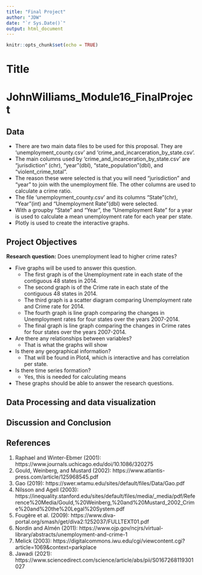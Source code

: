 ```yaml
---
title: "Final Project"
author: "JDW"
date: "`r Sys.Date()`"
output: html_document
---
```


```r
knitr::opts_chunk$set(echo = TRUE)
```

# Title
# JohnWilliams_Module16_FinalProject

## Data
* There are two main data files to be used for this proposal.  They are ‘unemployment_county.csv’ and ‘crime_and_incarceration_by_state.csv’.
* The main columns used by ‘crime_and_incarceration_by_state.csv’ are “jurisdiction” (chr), “year”(dbl), “state_population”(dbl), and “violent_crime_total”.
* The reason these were selected is that you will need “jurisdiction” and “year” to join with the unemployment file.  The other columns are used to calculate a crime ratio.
* The file ‘unemployment_county.csv’ and its columns “State”(chr), “Year”(int) and “Unemployment Rate”(dbl) were selected.
* With a groupby “State” and “Year”, the “Unemployment Rate” for a year is used to calculate a mean unemployment rate for each year per state.
* Plotly is used to create the interactive graphs.

## Project Objectives
**Research question:**  Does unemployment lead to higher crime rates?

* Five graphs will be used to answer this question.
  * The first graph is of the Unemployment rate in each state of the contiguous 48 states in 2014.
  * The second graph is of the Crime rate in each state of the contiguous 48 states in 2014.
  * The third graph is a scatter diagram comparing Unemployment rate and Crime rate for 2014.
  * The fourth graph is line graph comparing the changes in Unemployment rates for four states over the years 2007-2014.
  * The final graph is line graph comparing the changes in Crime rates for four states over the years 2007-2014.
* Are there any relationships between variables?
  * That is what the graphs will show
* Is there any geographical information?
  * That will be found in Plot4, which is interactive and has correlation per state.
* Is there time series formation?
  * Yes, this is needed for calculating means
* These graphs should be able to answer the research questions.

## Data Processing and data visualization

## Discussion and Conclusion


## References
1. Raphael and Winter-Ebmer (2001): https://www.journals.uchicago.edu/doi/10.1086/320275
2. Gould, Weinberg, and Mustard (2002): https://www.atlantis-press.com/article/125968545.pdf
3. Gao (2019): https://swer.wtamu.edu/sites/default/files/Data/Gao.pdf
4. Nilsson and Agell (2003): https://inequality.stanford.edu/sites/default/files/media/_media/pdf/Reference%20Media/Gould,%20Weinberg,%20and%20Mustard_2002_Crime%20and%20the%20Legal%20System.pdf
5. Fougère et al. (2009): https://www.diva-portal.org/smash/get/diva2:1252037/FULLTEXT01.pdf
6. Nordin and Almén (2011): https://www.ojp.gov/ncjrs/virtual-library/abstracts/unemployment-and-crime-1
7. Melick (2003): https://digitalcommons.iwu.edu/cgi/viewcontent.cgi?article=1069&context=parkplace
8. Jawadi (2021): https://www.sciencedirect.com/science/article/abs/pii/S0167268119301027
